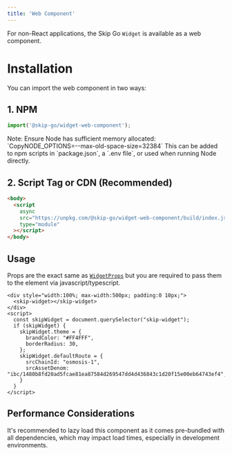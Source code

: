 ```yaml
---
title: 'Web Component'
---
```


For non-React applications, the Skip Go `Widget` is available as a web component.


# Installation

You can import the web component in two ways:

## 1. NPM

```ts
import('@skip-go/widget-web-component');
```

<Info>
Note: Ensure Node has sufficient memory allocated: `CopyNODE_OPTIONS=--max-old-space-size=32384`
This can be added to npm scripts in `package.json`, a `.env file`, or used when running Node directly.
</Info>

## 2. Script Tag or CDN (Recommended)
```html
<body>
  <script
    async
    src="https://unpkg.com/@skip-go/widget-web-component/build/index.js"
    type="module"
  ></script>
</body>
```

## Usage

Props are the exact same as [`WidgetProps`](./configuration) but you are required to pass them to the element via javascript/typescript.

```tsx
<div style="width:100%; max-width:500px; padding:0 10px;">
  <skip-widget></skip-widget>
</div>
<script>
  const skipWidget = document.querySelector("skip-widget");
  if (skipWidget) {
    skipWidget.theme = {
      brandColor: "#FF4FFF",
      borderRadius: 30,
    };
    skipWidget.defaultRoute = {
      srcChainId: "osmosis-1",
      srcAssetDenom: "ibc/1480b8fd20ad5fcae81ea87584d269547dd4d436843c1d20f15e00eb64743ef4",
    }
  }
</script>
```

## Performance Considerations
It's recommended to lazy load this component as it comes pre-bundled with all dependencies, which may impact load times, especially in development environments.
